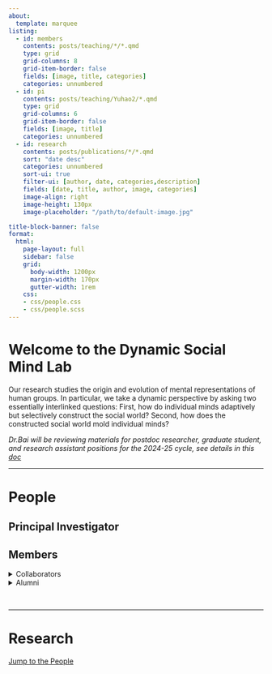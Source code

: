```yaml
---
about: 
  template: marquee
listing:
  - id: members
    contents: posts/teaching/*/*.qmd
    type: grid
    grid-columns: 8
    grid-item-border: false
    fields: [image, title, categories]
    categories: unnumbered
  - id: pi
    contents: posts/teaching/Yuhao2/*.qmd
    type: grid
    grid-columns: 6
    grid-item-border: false
    fields: [image, title]
    categories: unnumbered
  - id: research
    contents: posts/publications/*/*.qmd  
    sort: "date desc"  
    categories: unnumbered 
    sort-ui: true 
    filter-ui: [author, date, categories,description]  
    fields: [date, title, author, image, categories]  
    image-align: right 
    image-height: 130px  
    image-placeholder: "/path/to/default-image.jpg" 

title-block-banner: false
format:
  html:
    page-layout: full
    sidebar: false
    grid:
      body-width: 1200px
      margin-width: 170px
      gutter-width: 1rem
    css: 
    - css/people.css
    - css/people.scss
---
```



# Welcome to the Dynamic Social Mind Lab

Our research studies the origin and evolution of mental representations of human groups. In particular, we take a dynamic perspective by asking two essentially interlinked questions: First, how do individual minds adaptively but selectively construct the social world? Second, how does the constructed social world mold individual minds?


*Dr.Bai will be reviewing materials for postdoc researcher, graduate student, and research assistant positions for the 2024-25 cycle, see details in this [doc](https://docs.google.com/document/d/1JW5j8dAAIbFh9dqOvugFkJ2GBon9CYhEoASSvwzZndk/edit?usp=sharing)*

------------------------------------------------------------------------


<h1 id="People">People</h1>

## Principal Investigator

::: {#pi}
:::

## Members

::: {#members}
:::

::: grid
::: g-col-4
<details class="custom-details">

<summary>Collaborators</summary>

-   [Alexander Todorov](https://tlab.uchicago.edu/)
-   [Susan Fiske](https://www.fiskelab.org/)
-   [Tom Griffiths](https://cocosci.princeton.edu/tom/tom.php)

</details>
:::

::: g-col-6
<details class="custom-details">

<summary>Alumni</summary>

-   [Alumni1 (Currently at Yale)](posts/teaching/Yuhao1/Yuhao1.qmd)
-   [Alumni2 (Currently at MIT)](posts/teaching/Yuhao2/Yuhao2.qmd)
-   [Alumni3 (Currently at MIT)](posts/teaching/Yuhao3/Yuhao3.qmd)

</details>
:::
:::

<br>

------------------------------------------------------------------------

# Research
<p><a href="#People">Jump to the People</a></p>


::: {#research}
:::

